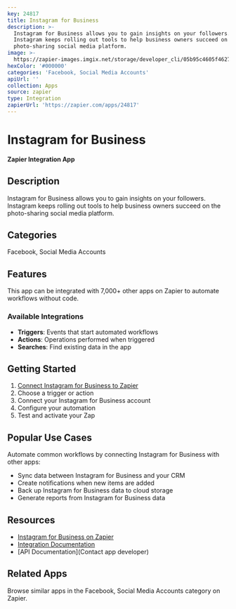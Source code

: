 ```yaml
---
key: 24817
title: Instagram for Business
description: >-
  Instagram for Business allows you to gain insights on your followers.
  Instagram keeps rolling out tools to help business owners succeed on the
  photo-sharing social media platform.
image: >-
  https://zapier-images.imgix.net/storage/developer_cli/05b95c4605f4627b3c58fdd004bc6a42.png?auto=format%2Ccompress&ixlib=python-3.0.0&q=50
hexColor: '#000000'
categories: 'Facebook, Social Media Accounts'
apiUrl: ''
collection: Apps
source: zapier
type: Integration
zapierUrl: 'https://zapier.com/apps/24817'
---
```

# Instagram for Business

**Zapier Integration App**

## Description

Instagram for Business allows you to gain insights on your followers. Instagram keeps rolling out tools to help business owners succeed on the photo-sharing social media platform.

## Categories

Facebook, Social Media Accounts

## Features

This app can be integrated with 7,000+ other apps on Zapier to automate workflows without code.

### Available Integrations

- **Triggers**: Events that start automated workflows
- **Actions**: Operations performed when triggered
- **Searches**: Find existing data in the app

## Getting Started

1. [Connect Instagram for Business to Zapier](https://zapier.com/apps/24817)
2. Choose a trigger or action
3. Connect your Instagram for Business account
4. Configure your automation
5. Test and activate your Zap

## Popular Use Cases

Automate common workflows by connecting Instagram for Business with other apps:

- Sync data between Instagram for Business and your CRM
- Create notifications when new items are added
- Back up Instagram for Business data to cloud storage
- Generate reports from Instagram for Business data

## Resources

- [Instagram for Business on Zapier](https://zapier.com/apps/24817)
- [Integration Documentation](https://zapier.com/apps/24817/integrations)
- [API Documentation](Contact app developer)

## Related Apps

Browse similar apps in the Facebook, Social Media Accounts category on Zapier.
